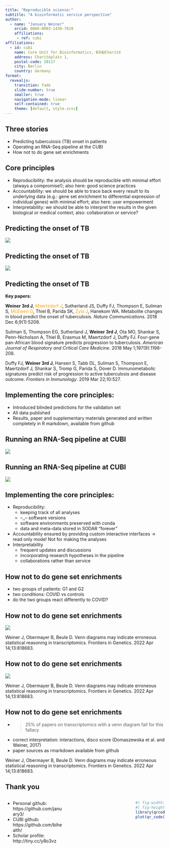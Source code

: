 ```yaml
---
title: "Reproducible science:"
subtitle: "A bioinformatic service perspective"
author: 
  - name: "January Weiner"
    orcid: 0000-0003-1438-7819
    affiliations:
     - ref: cubi
affiliations:
  - id: cubi
    name: Core Unit for Bioinformatics, BIH@Charité
    address: Charitéplatz 1, 
    postal-code: 10117 
    city: Berlin 
    country: Germany
format:
  revealjs:
    transition: fade
    slide-number: true
    smaller: true
    navigation-mode: linear
    self-contained: true
    theme: [default, style.scss]
---
```


## Three stories

 * Predicting tuberculosis (TB) onset in patients
 * Operating an RNA-Seq pipeline at the CUBI
 * How not to do gene set enrichments

## Core principles

::: {.incremental}
 * Reproducibility: the analysis should be reproducible with minimal effort
   (always a compromise!); also here: good science practices
 * Accountability: we should be able to trace back every result to its
   underlying data (e.g.: gene set enrichment to differential expression of
   individual genes) with minimal effort; also here: user empowerment
 * Interpretability: we should be able to interpret the results in the
   given biological or medical context; also: collaboration or service?
:::

## Predicting the onset of TB

![](images/tb_scheme.png)

## Predicting the onset of TB

![](images/tb_01.png)

## Predicting the onset of TB

**Key papers:**

**Weiner 3rd J**, <span style="color:#FFA000">Maertzdorf J</span>, Sutherland JS, Duffy FJ, Thompson E, Suliman S,
<span style="color:#FFA000">McEwen G</span>, Thiel B, Parida SK, <span style="color:#FFA000">Zyla J</span>, Hanekom WA. Metabolite changes in
blood predict the onset of tuberculosis. *Nature Communications*. 2018 Dec
6;9(1):5208.

Suliman S, Thompson EG, Sutherland J, **Weiner 3rd J**, Ota MO, Shankar S,
Penn-Nicholson A, Thiel B, Erasmus M, Maertzdorf J, Duffy FJ. Four-gene
pan-African blood signature predicts progression to tuberculosis. *American
Journal of Respiratory and Critical Care Medicine*. 2018 May
1;197(9):1198-208.

Duffy FJ, **Weiner 3rd J**, Hansen S, Tabb DL, Suliman S, Thompson E,
Maertzdorf J, Shankar S, Tromp G, Parida S, Dover D. Immunometabolic
signatures predict risk of progression to active tuberculosis and disease
outcome. *Frontiers in Immunology*. 2019 Mar 22;10:527.

## Implementing the core principles:

::: {.incremental}
 * Introduced blinded predictions for the validation set
 * All data published
 * Results, paper and supplementary materials generated and written completely in R markdown, available from github
:::

## Running an RNA-Seq pipeline at CUBI

![](images/pipeline_scheme.png)

## Running an RNA-Seq pipeline at CUBI

![](images/seapiper.gif)


## Implementing the core principles:

::: {.incremental}
 * Reproducibility:
   - keeping track of all analyses
   - –,,– software versions
   - software environments preserved with conda
   - data and meta-data stored in SODAR "forever"
 * Accountability ensured by providing custom interactive interfaces
   $\rightarrow$ read only mode! Not for making the analyses
 * Interpretability 
   - frequent updates and discussions
   - incorporating research hypotheses in the pipeline
   - collaborations rather than service
:::

## How not to do gene set enrichments

 * two groups of patients: G1 and G2
 * two conditions: COVID vs controls
 * do the two groups react differently to COVID?

## How not to do gene set enrichments

![](images/venn_01.jpg)

::: {.aside}
Weiner J, Obermayer B, Beule D. Venn diagrams may indicate erroneous statistical reasoning in transcriptomics. Frontiers in Genetics. 2022 Apr 14;13:818683.
:::


## How not to do gene set enrichments

![](images/venn_02.jpg)

::: {.aside}
Weiner J, Obermayer B, Beule D. Venn diagrams may indicate erroneous statistical reasoning in transcriptomics. Frontiers in Genetics. 2022 Apr 14;13:818683.
:::


## How not to do gene set enrichments

 * > 25% of papers on transcriptomics with a venn diagram fall for this
   fallacy
 * correct interpretation: interactions, disco score (Domaszewska et al.
   and Weiner, 2017)
 * paper sources as rmarkdown available from github
 
::: {.aside}
Weiner J, Obermayer B, Beule D. Venn diagrams may indicate erroneous statistical reasoning in transcriptomics. Frontiers in Genetics. 2022 Apr 14;13:818683.
:::


## Thank you

:::: {.columns}

::: {.column width="40%"}

 * Personal github: https://github.com/january3/
 * CUBI github: https://github.com/bihealth/
 * Scholar profile: http://tiny.cc/y8o3vz
 
:::

::: {.column width="40%"}

:::

::: {.column width="20%"}

```r
#| fig-width: 5
#| fig-height: 5
library(qrcode)
plot(qr_code("https://github.com/january3/rki-presentation"))
```
:::

::::

